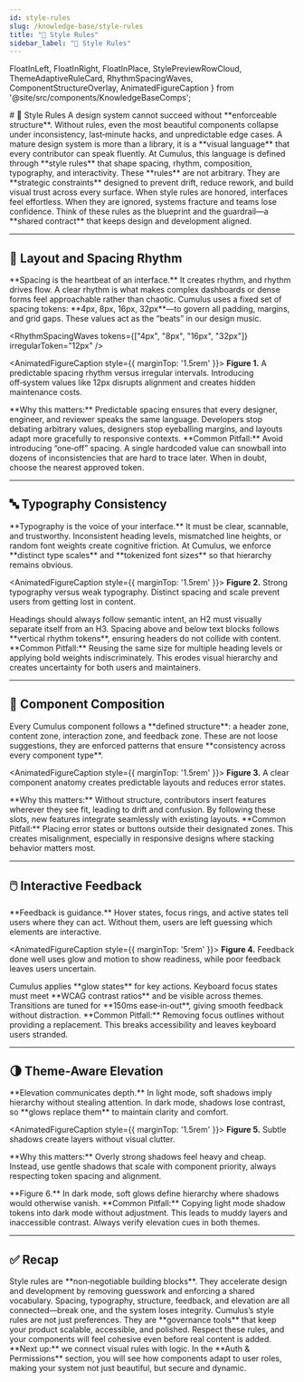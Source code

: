 ```yaml
---
id: style-rules
slug: /knowledge-base/style-rules
title: "📐 Style Rules"
sidebar_label: "📐 Style Rules"
---
```


  FloatInLeft,
  FloatInRight,
  FloatInPlace,
  StylePreviewRowCloud,
  ThemeAdaptiveRuleCard,
  RhythmSpacingWaves,
  ComponentStructureOverlay,
  AnimatedFigureCaption
} from '@site/src/components/KnowledgeBaseComps';

<FloatInPlace>
# 📐 Style Rules
</FloatInPlace>

<FloatInLeft>
A design system cannot succeed without **enforceable structure**. Without rules, even the most beautiful components collapse under inconsistency, last‑minute hacks, and unpredictable edge cases. A mature design system is more than a library, it is a **visual language** that every contributor can speak fluently. At Cumulus, this language is defined through **style rules** that shape spacing, rhythm, composition, typography, and interactivity.
</FloatInLeft>

<FloatInRight>
These **rules** are not arbitrary. They are **strategic constraints** designed to prevent drift, reduce rework, and build visual trust across every surface. When style rules are honored, interfaces feel effortless. When they are ignored, systems fracture and teams lose confidence. Think of these rules as the blueprint and the guardrail—a **shared contract** that keeps design and development aligned.
</FloatInRight>

---

## 📏 Layout and Spacing Rhythm

<FloatInLeft>
**Spacing is the heartbeat of an interface.** It creates rhythm, and rhythm drives flow. A clear rhythm is what makes complex dashboards or dense forms feel approachable rather than chaotic. Cumulus uses a fixed set of spacing tokens: **4px, 8px, 16px, 32px**—to govern all padding, margins, and grid gaps. These values act as the “beats” in our design music.
</FloatInLeft>

<RhythmSpacingWaves
  tokens={["4px", "8px", "16px", "32px"]}
  irregularToken="12px"
/>

<AnimatedFigureCaption style={{ marginTop: '1.5rem' }}>
**Figure 1.** A predictable spacing rhythm versus irregular intervals. Introducing off‑system values like 12px disrupts alignment and creates hidden maintenance costs.
</AnimatedFigureCaption>

<FloatInRight>
**Why this matters:** Predictable spacing ensures that every designer, engineer, and reviewer speaks the same language. Developers stop debating arbitrary values, designers stop eyeballing margins, and layouts adapt more gracefully to responsive contexts.
</FloatInRight>

<FloatInLeft>
**Common Pitfall:** Avoid introducing “one‑off” spacing. A single hardcoded value can snowball into dozens of inconsistencies that are hard to trace later. When in doubt, choose the nearest approved token.
</FloatInLeft>

---

## 🔤 Typography Consistency

<FloatInRight>
**Typography is the voice of your interface.** It must be clear, scannable, and trustworthy. Inconsistent heading levels, mismatched line heights, or random font weights create cognitive friction. At Cumulus, we enforce **distinct type scales** and **tokenized font sizes** so that hierarchy remains obvious.
</FloatInRight>

<StylePreviewRowCloud
  goodExampleImg="/cumulus-ui-library/img/typography-good.png"
  badExampleImg="/cumulus-ui-library/img/typography-bad.png"
/>

<AnimatedFigureCaption style={{ marginTop: '1.5rem' }}>
**Figure 2.** Strong typography versus weak typography. Distinct spacing and scale prevent users from getting lost in content.
</AnimatedFigureCaption>

<FloatInLeft>
Headings should always follow semantic intent, an H2 must visually separate itself from an H3. Spacing above and below text blocks follows **vertical rhythm tokens**, ensuring headers do not collide with content.
</FloatInLeft>

<FloatInRight>
**Common Pitfall:** Reusing the same size for multiple heading levels or applying bold weights indiscriminately. This erodes visual hierarchy and creates uncertainty for both users and maintainers.
</FloatInRight>

---

## 🧱 Component Composition

<FloatInLeft>
Every Cumulus component follows a **defined structure**: a header zone, content zone, interaction zone, and feedback zone. These are not loose suggestions, they are enforced patterns that ensure **consistency across every component type**.
</FloatInLeft>

<ComponentStructureOverlay caption="Component zones align to tokenized spacing and layout logic." />

<AnimatedFigureCaption style={{ marginTop: '1.5rem' }}>
**Figure 3.** A clear component anatomy creates predictable layouts and reduces error states.
</AnimatedFigureCaption>

<FloatInRight>
**Why this matters:** Without structure, contributors insert features wherever they see fit, leading to drift and confusion. By following these slots, new features integrate seamlessly with existing layouts.
</FloatInRight>

<FloatInLeft>
**Common Pitfall:** Placing error states or buttons outside their designated zones. This creates misalignment, especially in responsive designs where stacking behavior matters most.
</FloatInLeft>

---

## 🖱️ Interactive Feedback

<FloatInRight>
**Feedback is guidance.** Hover states, focus rings, and active states tell users where they can act. Without them, users are left guessing which elements are interactive.
</FloatInRight>

<StylePreviewRowCloud
  goodExampleImg="/cumulus-ui-library/img/hover-focus-good.png"
  badExampleImg="/cumulus-ui-library/img/hover-focus-bad.png"
/>

<AnimatedFigureCaption style={{ marginTop: '5rem' }}>
**Figure 4.** Feedback done well uses glow and motion to show readiness, while poor feedback leaves users uncertain.
</AnimatedFigureCaption>

<FloatInLeft>
Cumulus applies **glow states** for key actions. Keyboard focus states must meet **WCAG contrast ratios** and be visible across themes. Transitions are tuned for **150ms ease‑in‑out**, giving smooth feedback without distraction.
</FloatInLeft>

<FloatInRight>
**Common Pitfall:** Removing focus outlines without providing a replacement. This breaks accessibility and leaves keyboard users stranded.
</FloatInRight>

---

## 🌗 Theme‑Aware Elevation

<FloatInLeft>
**Elevation communicates depth.** In light mode, soft shadows imply hierarchy without stealing attention. In dark mode, shadows lose contrast, so **glows replace them** to maintain clarity and comfort.
</FloatInLeft>

<ThemeAdaptiveRuleCard
  title="Card Elevation in Light Mode"
  lightImg="/cumulus-ui-library/img/elevation-light.png"
  darkImg="/cumulus-ui-library/img/elevation-light.png"
/>

<AnimatedFigureCaption style={{ marginTop: '1.5rem' }}>
**Figure 5.** Subtle shadows create layers without visual clutter.
</AnimatedFigureCaption>

<FloatInRight>
**Why this matters:** Overly strong shadows feel heavy and cheap. Instead, use gentle shadows that scale with component priority, always respecting token spacing and alignment.
</FloatInRight>

<ThemeAdaptiveRuleCard
  title="Card Elevation in Dark Mode"
  lightImg="/cumulus-ui-library/img/elevation-dark.png"
  darkImg="/cumulus-ui-library/img/elevation-dark.png"
/>

<AnimatedFigureCaption>
**Figure 6.** In dark mode, soft glows define hierarchy where shadows would otherwise vanish.
</AnimatedFigureCaption>

<FloatInLeft>
**Common Pitfall:** Copying light mode shadow tokens into dark mode without adjustment. This leads to muddy layers and inaccessible contrast. Always verify elevation cues in both themes.
</FloatInLeft>

---

## ✅ Recap

<FloatInRight>
Style rules are **non‑negotiable building blocks**. They accelerate design and development by removing guesswork and enforcing a shared vocabulary. Spacing, typography, structure, feedback, and elevation are all connected—break one, and the system loses integrity.
</FloatInRight>

<FloatInLeft>
Cumulus’s style rules are not just preferences. They are **governance tools** that keep your product scalable, accessible, and polished. Respect these rules, and your components will feel cohesive even before real content is added.
</FloatInLeft>

<FloatInRight>
**Next up:** we connect visual rules with logic. In the **Auth & Permissions** section, you will see how components adapt to user roles, making your system not just beautiful, but secure and dynamic.
</FloatInRight>
